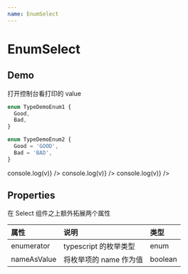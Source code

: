 ```yaml
---
name: EnumSelect
---
```



# EnumSelect

## Demo

打开控制台看打印的 value

```typescript
enum TypeDemoEnum1 {
  Good,
  Bad,
}

enum TypeDemoEnum2 {
  Good = 'GOOD',
  Bad = 'BAD',
}
```
<Playground>
  <Form layout={'horizontal'} labelCol={{ span: 6 }} wrapperCol={{ span: 18 }}>
    <Form.Item label={'TypeDemoEnum1'}>
      <EnumSelect enumerator={TypeDemoEnum1} onChange={v => console.log(v)} />
    </Form.Item>
    <Form.Item label={'TypeDemoEnum2'}>
      <EnumSelect enumerator={TypeDemoEnum2} onChange={v => console.log(v)} />
    </Form.Item>
    <Form.Item label={'name as value'}>
      <EnumSelect nameAsValue enumerator={TypeDemoEnum2} onChange={v => console.log(v)} />
    </Form.Item>
  </Form>
</Playground>

## Properties

在 Select 组件之上额外拓展两个属性

| 属性 | 说明 | 类型 |
| :--- | :--- | :--- |
| enumerator | typescript 的枚举类型 | enum |
| nameAsValue | 将枚举项的 name 作为值 | boolean |
